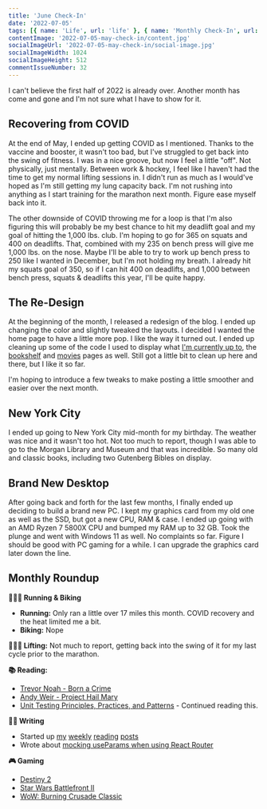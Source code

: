 ```yaml
---
title: 'June Check-In'
date: '2022-07-05'
tags: [{ name: 'Life', url: 'life' }, { name: 'Monthly Check-In', url: 'monthly-check-in' }, { name: 'Video Games', url: 'video-games' }, { name: 'COVID', url: 'covid' }, { name: 'Running', url: 'running' },{ name: 'Lifting', url: 'lifting' }, { name: 'Strength Training', url: 'strength-training' }]
contentImage: '2022-07-05-may-check-in/content.jpg'
socialImageUrl: '2022-07-05-may-check-in/social-image.jpg'
socialImageWidth: 1024
socialImageHeight: 512
commentIssueNumber: 32
---
```


I can't believe the first half of 2022 is already over. Another month has come and gone and I'm not sure what I have to show for it.

## Recovering from COVID

At the end of May, I ended up getting COVID as I mentioned. Thanks to the vaccine and booster, it wasn't too bad, but I've struggled to get back into the swing of fitness. I was in a nice groove, but now I feel a little "off". Not physically, just mentally. Between work & hockey, I feel like I haven't had the time to get my normal lifting sessions in. I didn't run as much as I would've hoped as I'm still getting my lung capacity back. I'm not rushing into anything as I start training for the marathon next month. Figure ease myself back into it.

The other downside of COVID throwing me for a loop is that I'm also figuring this will probably be my best chance to hit my deadlift goal and my goal of hitting the 1,000 lbs. club. I'm hoping to go for 365 on squats and 400 on deadlifts. That, combined with my 235 on bench press will give me 1,000 lbs. on the nose. Maybe I'll be able to try to work up bench press to 250 like I wanted in December, but I'm not holding my breath. I already hit my squats goal of 350, so if I can hit 400 on deadlifts, and 1,000 between bench press, squats & deadlifts this year, I'll be quite happy.

## The Re-Design

At the beginning of the month, I released a redesign of the blog. I ended up changing the color and slightly tweaked the layouts. I decided I wanted the home page to have a little more pop. I like the way it turned out. I ended up cleaning up some of the code I used to display what [I'm currently up to](https://kpwags.com/current), the [bookshelf](https://kpwags.com/bookshelf) and [movies](https://kpwags.com/movies) pages as well. Still got a little bit to clean up here and there, but I like it so far.

I'm hoping to introduce a few tweaks to make posting a little smoother and easier over the next month.

## New York City

I ended up going to New York City mid-month for my birthday. The weather was nice and it wasn't too hot. Not too much to report, though I was able to go to the Morgan Library and Museum and that was incredible. So many old and classic books, including two Gutenberg Bibles on display.

## Brand New Desktop

After going back and forth for the last few months, I finally ended up deciding to build a brand new PC. I kept my graphics card from my old one as well as the SSD, but got a new CPU, RAM & case. I ended up going with an AMD Ryzen 7 5800X CPU and bumped my RAM up to 32 GB. Took the plunge and went with Windows 11 as well. No complaints so far. Figure I should be good with PC gaming for a while. I can upgrade the graphics card later down the line.

## Monthly Roundup

**🏃🏼‍♂️ Running & Biking**

- **Running:** Only ran a little over 17 miles this month. COVID recovery and the heat limited me a bit.
- **Biking:** Nope

**🏋🏼‍♂️ Lifting:** Not much to report, getting back into the swing of it for my last cycle prior to the marathon.

**📚 Reading:**

- <a href="https://bookshop.org/books/born-a-crime-stories-from-a-south-african-childhood/9780399588198" target="_blank" rel="noreferrer nofollow">Trevor Noah - Born a Crime</a>
- <a href="https://bookshop.org/books/project-hail-mary/9780593135204" target="_blank" rel="noreferrer nofollow">Andy Weir - Project Hail Mary</a>
- <a href="https://www.manning.com/books/unit-testing" target="_blank" rel="noreferrer nofollow">Unit Testing Principles, Practices, and Patterns</a> - Continued reading this.

**✍🏻 Writing**

- Started up [my](https://kpwags.com/posts/2022/06/03/reading-list) [weekly](https://kpwags.com/posts/2022/06/10/reading-list) [reading](https://kpwags.com/posts/2022/06/24/reading-list) [posts](https://kpwags.com/posts/2022/07/01/reading-list)
- Wrote about [mocking useParams when using React Router](https://kpwags.com/posts/2022/07/01/mocking-react-router-and-useparams)

**🎮 Gaming**

- <a href="https://www.bungie.net/7/en/Destiny/WitchQueen" target="_blank" rel="noreferrer nofollow">Destiny 2</a>
- <a href="https://www.ea.com/games/starwars/battlefront/star-wars-battlefront-2" target="_blank" rel="noreferrer nofollow">Star Wars Battlefront II</a>
- <a href="https://worldofwarcraft.com/en-us/wowclassic" target="_blank" rel="noreferrer nofollow">WoW: Burning Crusade Classic</a>